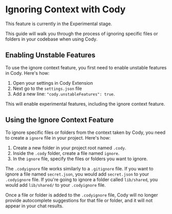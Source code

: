 # Ignoring Context with Cody

<Callout type="experimental">This feature is currently in the Experimental stage.</Callout>  

This guide will walk you through the process of ignoring specific files or folders in your codebase when using Cody. 

## Enabling Unstable Features

To use the ignore context feature, you first need to enable unstable features in Cody. Here's how:

1. Open your settings in Cody Extension
2. Next go to the `settings.json` file
3. Add a new line: `"cody.unstableFeatures": true`.

This will enable experimental features, including the ignore context feature.

## Using the Ignore Context Feature

To ignore specific files or folders from the context taken by Cody, you need to create a `ignore` file in your project. Here's how:

1. Create a new folder in your project root named `.cody`.
2. Inside the `.cody` folder, create a file named `ignore`.
3. In the `ignore` file, specify the files or folders you want to ignore.

The `.codyignore` file works similarly to a `.gitignore` file. If you want to ignore a file named `secret.json`, you would add `secret.json` to your `.codyignore` file. If you're going to ignore a folder called `lib/shared`, you would add `lib/shared/` to your `.codyignore` file.

Once a file or folder is added to the `.codyignore` file, Cody will no longer provide autocomplete suggestions for that file or folder, and it will not appear in your chat results.

